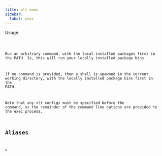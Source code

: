 ```yaml
---
title: vlt exec
sidebar:
  label: exec
---
```



Usage:

<Code code="$ vlt exec [command]" title="Terminal" lang="bash" />

Run an arbitrary command, with the local installed packages first in the PATH. Ie, this will run your locally installed package bins.

If no command is provided, then a shell is spawned in the current working directory, with the locally installed package bins first in the PATH.

Note that any vlt configs must be specified *before* the command, as the remainder of the command line options are provided to the exec process.

## Aliases

```
x
```
